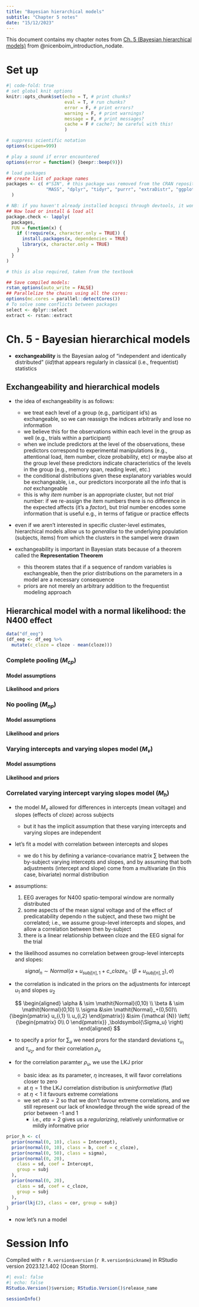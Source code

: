 ```yaml
---
title: "Bayesian hierarchical models"
subtitle: "Chapter 5 notes"
date: "15/12/2023"
---
```

This document contains my chapter notes from [Ch. 5 (Bayesian hierarchical models)](https://vasishth.github.io/bayescogsci/book/ch-hierarchical.html) from @nicenboim_introduction_nodate.

# Set up {-}

```r
#| code-fold: true
# set global knit options
knitr::opts_chunk$set(echo = T, # print chunks?
                      eval = T, # run chunks?
                      error = F, # print errors?
                      warning = F, # print warnings?
                      message = F, # print messages?
                      cache = F # cache?; be careful with this!
                      )

# suppress scientific notation
options(scipen=999)

# play a sound if error encountered
options(error = function() {beepr::beep(9)})

# load packages
## create list of package names
packages <- c( #"SIN", # this package was removed from the CRAN repository
               "MASS", "dplyr", "tidyr", "purrr", "extraDistr", "ggplot2", "loo", "bridgesampling", "brms", "bayesplot", "tictoc", "hypr", "bcogsci", "papaja", "grid", "kableExtra", "gridExtra", "lme4", "cowplot", "pdftools", "cmdstanr", "rootSolve", "rstan"
  )

# NB: if you haven't already installed bcogsci through devtools, it won't be loaded
## Now load or install & load all
package.check <- lapply(
  packages,
  FUN = function(x) {
    if (!require(x, character.only = TRUE)) {
      install.packages(x, dependencies = TRUE)
      library(x, character.only = TRUE)
    }
  }
)

# this is also required, taken from the textbook

## Save compiled models:
rstan_options(auto_write = FALSE)
## Parallelize the chains using all the cores:
options(mc.cores = parallel::detectCores())
# To solve some conflicts between packages
select <- dplyr::select
extract <- rstan::extract
```


# Ch. 5 - Bayesian hierarchical models

- **exchangeability** is the Bayesian aalog of "independent and identically distributed" ($iid$)that appears regularly in classical (i.e., frequentist) statistics

## Exchangeability and hierarchical models

- the idea of exchangeability is as follows:
  + we treat each level of a group (e.g., participant id's) as exchangeable, so we can reassign the indices arbitrarily and lose no information
  + we believe this for the observations within each level in the group as well (e.g., trials within a participant)
  + when we include predictors at the level of the observations, these predictors correspond to experimental manipulations (e.g., attentional load, item number, cloze probability, etc) or maybe also at the group level these predictors indicate characteristics of the levels in the group (e.g., memory span, reading level, etc.)
  + the conditional distributions given these explanatory variables would be exchangeable, i.e., our predictors incorporate all the info that is *not* exchangeable
  + this is why *item* number is an appropriate cluster, but not *trial* number: if we re-assign the item numbers there is no difference in the expected affects (it's a *factor*), but *trial* number encodes some information that is useful e.g., in terms of fatigue or practice effects

- even if we aren't interested in specific cluster-level estimates, hierarchical models allow us to *generalise* to the underlying population (subjects, items) from which the clusters in the sampel were drawn

- exchangeability is important in Bayesian stats because of a theorem called the **Representation Theorem**
  + this theorem states that if a sequence of random variables is exchangeable, then the prior distributions on the parameters in a model are a necessary consequence
  + priors are not merely an arbitrary addition to the frequentist modeling approach
  

  

## Hierarchical model with a normal likelihood: the N400 effect

```r
data("df_eeg")
(df_eeg <- df_eeg %>%
  mutate(c_cloze = cloze - mean(cloze)))
```


### Complete pooling ($M_{cp}$)

#### Model assumptions

#### Likelihood and priors

### No pooling ($M_{np}$)

#### Model assumptions

#### Likelihood and priors

### Varying intercepts and varying slopes model ($M_v$)

#### Model assumptions

#### Likelihood and priors

### Correlated varying intercept varying slopes model ($M_h$)

- the model $M_v$ allowed for differences in intercepts (mean voltage) and slopes (effects of cloze) across subjects
  + but it has the implicit assumption that these varying intercepts and varying slopes are independent
- let's fit a model with correlation between intercepts and slopes
  + we do t his by defining a variance-covariance matrix $\sum$ between the by-subject varying intercepts and slopes, and by assuming that both adjustments (intercept and slope) come from a multivariate (in this case, bivariate) normal distribution
  
- assumptions:

  1. EEG averages for N400 spatio-temporal window are normally distributed
  2. some aspects of the mean signal voltage and of the effect of predicatability dependo n the subject, and these two might be correlated; i.e., we assume group-level intercepts and slopes, and allow a correlation between then by-subject
  3. there is a linear relationship between cloze and the EEG signal for the trial
  
- the likelihood assumes no correlation between group-level intercepts and slopes:

$$
signal_n \sim \mathit{Normal}(\alpha + u_{subj[n],1} + c\_cloze_n \cdot  (\beta + u_{subj[n],2}),\sigma)
$$

- the correlation is indicated in the priors on the adjustments for intercept $u_1$ and slopes $u_2$
  
$$
\begin{aligned}
 \alpha & \sim \mathit{Normal}(0,10) \\
 \beta  & \sim \mathit{Normal}(0,10) \\
  \sigma  &\sim \mathit{Normal}_+(0,50)\\
  {\begin{pmatrix}
  u_{i,1} \\
  u_{i,2}
  \end{pmatrix}}
 &\sim {\mathcal {N}}
  \left(
 {\begin{pmatrix} 
  0\\
  0
 \end{pmatrix}}
 ,\boldsymbol{\Sigma_u} \right)
 \end{aligned}
$$

- to specify a prior for $\sum_u$ we need prors for the standard deviations $\tau_{u_1}$ and $\tau_{u_2}$, and for their correlation $\rho_u$

- for the correlation paramter $\rho_u$, we use the LKJ prior
  + basic idea: as its parameter, $\eta$ increases, it will favor correlations closer to zero
  + at $\eta = 1$ the LKJ correlation distribution is *uninformative* (flat)
  + at $\eta < 1$ it favours extreme correlations
  + we set $eta = 2$ so that we don't favour extreme correlations, and we still represent our lack of knowledge through the wide spread of the prior between -1 and 1
    + i.e.,  $eta = 2$ gives us a *regularizing*, relatively uninformative or mildly informative prior

```r
prior_h <- c(
  prior(normal(0, 10), class = Intercept),
  prior(normal(0, 10), class = b, coef = c_cloze),
  prior(normal(0, 50), class = sigma),
  prior(normal(0, 20),
    class = sd, coef = Intercept,
    group = subj
  ),
  prior(normal(0, 20),
    class = sd, coef = c_cloze,
    group = subj
  ),
  prior(lkj(2), class = cor, group = subj)
)
```

- now let's run a model

# Session Info

Compiled with `r R.version$version` (`r R.version$nickname`) in RStudio version 2023.12.1.402 (Ocean Storm).

```r
#| eval: false
#| echo: false
RStudio.Version()$version; RStudio.Version()$release_name
```

```r
sessionInfo()
```

